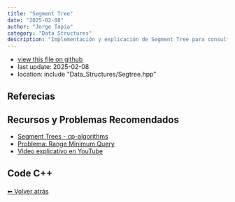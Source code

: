 ```yaml
---
title: "Segment Tree"
date: "2025-02-08"
author: "Jorge Tapia"
category: "Data Structures"
description: "Implementación y explicación de Segment Tree para consultas en rangos."
---
```



<Layout >
  <LibraryStyle title="Segment Tree Basic">
    
   - [view this file on github](https://github.com/JorgeSlime/JorgeSlime.github.io/blob/main/codescpp/segtree.hpp)
   - last update: 2025-02-08   
   - location: include "Data_Structures/Segtree.hpp"

  ##  Referecias 
  ##  Recursos y Problemas Recomendados

  - [Segment Trees - cp-algorithms](https://cp-algorithms.com/data_structures/segment_tree.html)
  - [Problema: Range Minimum Query](https://cses.fi/problemset/task/1649)
  - [Video explicativo en YouTube](https://www.youtube.com/watch?v=0jWeUdxrGm4)

  ## Code C++
    
  <CodeBlock url="https://raw.githubusercontent.com/JorgeSlime/cp-slime-library/refs/heads/main/Data_Structures/Segtree.hpp"
           lang="cpp" title="segtree.hpp"  />


        
 </LibraryStyle >
  <div style="margin-top: 20px;">
    <a href="/library"> ⬅ Volver atrás </a>
  </div>

</Layout>

